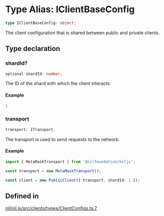 # Type Alias: IClientBaseConfig

```ts
type IClientBaseConfig: object;
```

The client configuration that is shared between public and private clients.

## Type declaration

### shardId?

```ts
optional shardId: number;
```

The ID of the shard with which the client interacts.

#### Example

```ts
1
```

### transport

```ts
transport: ITransport;
```

The transport is used to send requests to the network.

#### Example

```ts
import { MetaMaskTransport } from '@nilfoundation/niljs';

const transport = new MetaMaskTransport();

const client = new PublicClient({ transport, shardId: 1 });
```

## Defined in

[nil/nil.js/src/clients/types/ClientConfigs.ts:7](https://github.com/NilFoundation/nil.js/blob/08a7f90027b4c09b608245b19f15f6fb7ae1ff03/src/clients/types/ClientConfigs.ts#L7)
